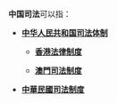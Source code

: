 '''中国司法'''可以指：

* {{Flagicon|PRC}} '''[[中华人民共和国司法体制|中华人民共和国司法体制]]'''
** {{Flagicon|HKG}} '''[[香港法律制度|香港法律制度]]'''
** {{Flagicon|MAC}} '''[[澳門司法制度|澳門司法制度]]'''
* {{Flagicon|ROC}} '''[[中華民國司法制度|中華民國司法制度]]'''

{{Disambig|cat=四字消歧义}}
